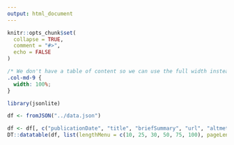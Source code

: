```yaml
---
output: html_document
---
```


```r
knitr::opts_chunk$set(
  collapse = TRUE,
  comment = "#>",
  echo = FALSE
)
```

```css
/* We don't have a table of content so we can use the full width instead of 75% */
.col-md-9 {
  width: 100%;
}
```

```r
library(jsonlite)

df <- fromJSON("../data.json")
```

```r
df <- df[, c("publicationDate", "title", "briefSummary", "url", "altmetricScore")]
DT::datatable(df, list(lengthMenu = c(10, 25, 30, 50, 75, 100), pageLength = 50), rownames = FALSE, style = "bootstrap")
```
